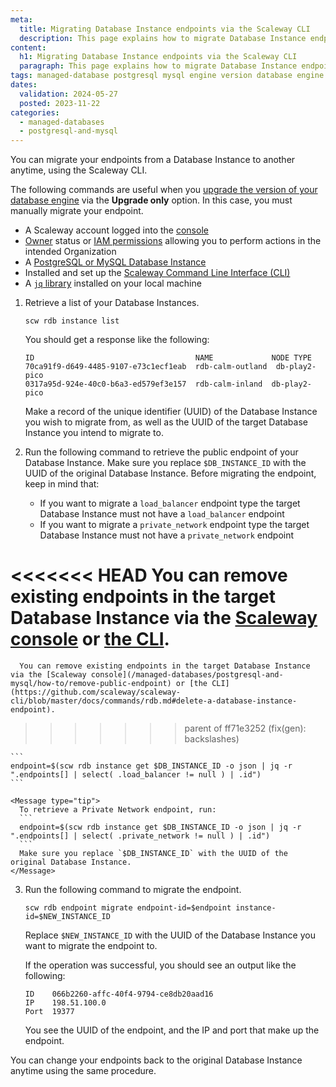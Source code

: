 ```yaml
---
meta:
  title: Migrating Database Instance endpoints via the Scaleway CLI
  description: This page explains how to migrate Database Instance endpoints via the Scaleway CLI.
content:
  h1: Migrating Database Instance endpoints via the Scaleway CLI
  paragraph: This page explains how to migrate Database Instance endpoints via the Scaleway CLI.
tags: managed-database postgresql mysql engine version database engine endpoints
dates:
  validation: 2024-05-27
  posted: 2023-11-22
categories:
  - managed-databases
  - postgresql-and-mysql
---
```


You can migrate your endpoints from a Database Instance to another anytime, using the Scaleway CLI.

The following commands are useful when you [upgrade the version of your database engine](/managed-databases/postgresql-and-mysql/how-to/upgrade-version/) via the **Upgrade only** option. In this case, you must manually migrate your endpoint.

<Macro id="requirements" />

- A Scaleway account logged into the [console](https://console.scaleway.com)
- [Owner](/identity-and-access-management/iam/concepts/#owner) status or [IAM permissions](/identity-and-access-management/iam/concepts/#permission) allowing you to perform actions in the intended Organization
- A [PostgreSQL or MySQL Database Instance](/managed-databases/postgresql-and-mysql/how-to/create-a-database/)
- Installed and set up the [Scaleway Command Line Interface (CLI)](/developer-tools/scaleway-cli/quickstart/)
- A [`jq` library](https://jqlang.github.io/jq/) installed on your local machine

1. Retrieve a list of your Database Instances.
    ```
    scw rdb instance list
    ```
    You should get a response like the following:

    ```
    ID                                    NAME             NODE TYPE
    70ca91f9-d649-4485-9107-e73c1ecf1eab  rdb-calm-outland  db-play2-pico
    0317a95d-924e-40c0-b6a3-ed579ef3e157  rdb-calm-inland  db-play2-pico
    ```

    Make a record of the unique identifier (UUID) of the Database Instance you wish to migrate from, as well as the UUID of the target Database Instance you intend to migrate to.
2. Run the following command to retrieve the public endpoint of your Database Instance. Make sure you replace `$DB_INSTANCE_ID` with the UUID of the original Database Instance.
    <Message type="important">
      Before migrating the endpoint, keep in mind that:
      - If you want to migrate a `load_balancer` endpoint type the target Database Instance must not have a `load_balancer` endpoint
      - If you want to migrate a `private_network` endpoint type the target Database Instance must not have a `private_network` endpoint

<<<<<<< HEAD
      You can remove existing endpoints in the target Database Instance via the [Scaleway console](/managed-databases/postgresql-and-mysql/how-to/remove-public-endpoint/) or [the CLI](https://github.com/scaleway/scaleway-cli/blob/master/docs/commands/rdb.md#delete-a-database-instance-endpoint/).
=======
      You can remove existing endpoints in the target Database Instance via the [Scaleway console](/managed-databases/postgresql-and-mysql/how-to/remove-public-endpoint) or [the CLI](https://github.com/scaleway/scaleway-cli/blob/master/docs/commands/rdb.md#delete-a-database-instance-endpoint).
>>>>>>> parent of ff71e3252 (fix(gen): backslashes)
    </Message>


    ```
    endpoint=$(scw rdb instance get $DB_INSTANCE_ID -o json | jq -r ".endpoints[] | select( .load_balancer != null ) | .id")
    ```

    <Message type="tip">
      To retrieve a Private Network endpoint, run:
      ```
      endpoint=$(scw rdb instance get $DB_INSTANCE_ID -o json | jq -r ".endpoints[] | select( .private_network != null ) | .id")
      ```
      Make sure you replace `$DB_INSTANCE_ID` with the UUID of the original Database Instance.
    </Message>

3. Run the following command to migrate the endpoint.
    ```
    scw rdb endpoint migrate endpoint-id=$endpoint instance-id=$NEW_INSTANCE_ID
    ```
    Replace `$NEW_INSTANCE_ID` with the UUID of the Database Instance you want to migrate the endpoint to.

    If the operation was successful, you should see an output like the following:

    ```
    ID    066b2260-affc-40f4-9794-ce8db20aad16
    IP    198.51.100.0
    Port  19377
    ```

    You see the UUID of the endpoint, and the IP and port that make up the endpoint.

You can change your endpoints back to the original Database Instance anytime using the same procedure.
